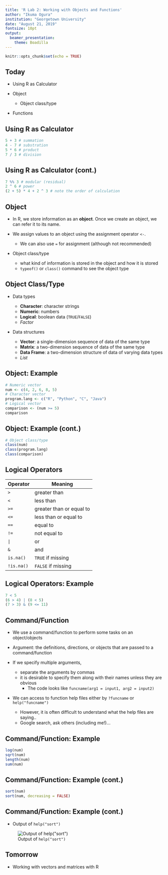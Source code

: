 ---
title: 'R Lab 2: Working with Objects and Functions'
author: "Ikuma Ogura"
institution: "Georgetown University"
date: "August 21, 2019"
fontsize: 10pt
output: 
  beamer_presentation:
    theme: Boadilla
---

```{r setup, include=FALSE}
knitr::opts_chunk$set(echo = TRUE)
```

## Today

- Using R as Calculator

\smallskip

- Object

    - Object class/type

\smallskip

- Functions

## Using R as Calculator

```{r, echo = TRUE, tidy = FALSE}
5 + 3 # summation
4 - 7 # substration
5 * 6 # product
7 / 3 # division
```

## Using R as Calculator (cont.)

```{r, tidy = FALSE}
7 %% 3 # modular (residual)
2 ^ 6 # power
(2 + 5) * 4 + 2 ^ 3 # note the order of calculation
```

## Object

- In R, we store information as an **object**. Once we create an object, we can refer it to its name.

\smallskip

- We assign values to an object using the assignment operator `<-`.

    - We can also use `=` for assignment (although not recommended)
    
\smallskip

- Object class/type

    - what kind of information is stored in the object and how it is stored
    - `typeof()` or `class()` command to see the object type
    
## Object Class/Type

- Data types

    - **Character**: character strings
    - **Numeric**: numbers
    - **Logical**: boolean data (`TRUE`/`FALSE`)
    - *Factor*

\smallskip

- Data structures

    - **Vector**: a single-dimension sequence of data of the same type
    - **Matrix**: a two-dimension sequence of data of the same type
    - **Data Frame**: a two-dimension structure of data of varying data types
    - *List*

## Object: Example

```{r, echo = TRUE, tidy = FALSE}
# Numeric vector
num <- c(4, 2, 6, 8, 5) 
# Character vector
program.lang <- c("R", "Python", "C", "Java")
# Logical vector
comparison <- (num >= 5)
comparison
```

## Object: Example (cont.)

```{r, echo = TRUE, tidy = FALSE}
# Object class/type
class(num)
class(program.lang)
class(comparison)
```

## Logical Operators

Operator | Meaning
--- | ---
`>` | greater than
`<` | less than
`>=` | greater than or equal to
`<=` | less than or equal to
`==` | equal to
`!=` | not equal to
`|` | or
`&` | and
`is.na()` | `TRUE` if missing
`!is.na()` | `FALSE` if missing

## Logical Operators: Example

```{r, tidy = FALSE}
7 < 5
(6 > 4) | (8 < 5)
(7 > 3) & (9 <= 11)
```

## Command/Function

- We use a command/function to perform some tasks on an object/objects

\smallskip

- Argument: the definitions, directions, or objects that are passed to a command/function

\smallskip

- If we specify multiple arguments, 

    - separate the arguments by commas
    - it is desirable to specify them along with their names unless they are obvious
        - The code looks like `funcname(arg1 = input1, arg2 = input2)`

\smallskip

- We can access to function help files either by `?funcname` or `help("funcname")`

    - However, it is often difficult to understand what the help files are saying..
    - Google search, ask others (including me!)...

## Command/Function: Example

```{r, tidy = FALSE}
log(num)
sqrt(num)
length(num)
sum(num)
```

## Command/Function: Example (cont.)

```{r, tidy = FALSE}
sort(num)
sort(num, decreasing = FALSE)
```


## Command/Function: Example (cont.)

- Output of `help("sort")`

![Output of `help("sort")`](help_example.png)

## Tomorrow 

- Working with vectors and matrices with R
